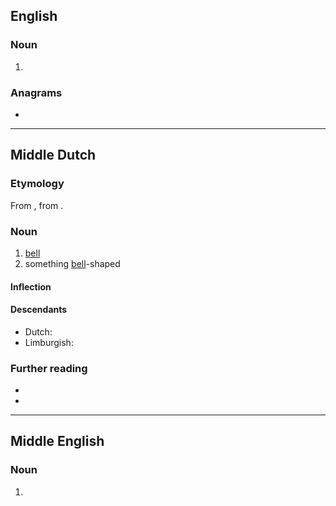 ==English==

===Noun===
{{en-noun}}

# {{obsolete spelling of|clock|lang=en}}

===Anagrams===
* {{anagrams|en|Elcock|cockle}}

----

==Middle Dutch==

===Etymology===
From {{inh|dum|odt|*klokka}}, from {{der|dum|sga|clocc}}.

===Noun===
{{dum-noun|f}}

# [[bell]]
# something [[bell]]-shaped

====Inflection====
{{rfinfl|dum|noun}}

====Descendants====
* Dutch: {{l|nl|klok}}
* Limburgish: {{l|li|klók}}

===Further reading===
* {{R:VMNW|ID99252}}
* {{R:MNW|22026|I}}

----

==Middle English==

===Noun===
{{head|enm|noun}}

# {{alt form|clokke|lang=enm}}